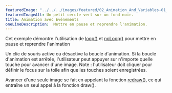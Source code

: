 ---
featuredImage: "../../../images/featured/02_Animation_And_Variables-01_Animation_With_Events-thumbnail.png"
featuredImageAlt: Un petit cercle vert sur un fond noir.
title: Animation avec Événements
oneLineDescription:  Mettre en pause et reprendre l'animation.
---

Cet exemple démontre l'utilisation de
<a href="https://p5js.org/reference/p5/loop">loop()</a>
et
<a href="https://p5js.org/reference/p5/noLoop">noLoop()</a>
pour mettre en pause et reprendre l'animation

Un clic de souris active ou désactive la boucle d'animation. Si la boucle d'animation
est arrêtée, l'utilisateur peut appuyer sur n'importe quelle touche pour avancer d'une image.
Note : l'utilisateur doit cliquer pour définir le focus sur la toile afin que 
les touches soient enregistrées.

Avancer d'une seule image se fait en appelant la fonction
<a href="https://p5js.org/reference/p5/redraw">redraw()</a>,
ce qui entraîne un seul appel à la fonction draw().


